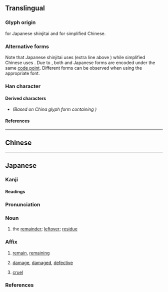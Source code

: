 {{also|殘|浅}}
{{character info/new}}
==Translingual==
{{Han simplified forms|殘|残|残}}

===Glyph origin===
{{Han simp|殘|f=戔|t=㦮}} for Japanese shinjitai and {{Han simp|殘|f=戔|t=戋|nocap=y}} for simplified Chinese.

===Alternative forms===
Note that Japanese shinjitai uses {{l|mul|㦮}} (extra line above {{l|mul|戋}}) while simplified Chinese uses {{l|mul|戋}}. Due to {{w|Han unification}}, both {{w|simplified Chinese}} and Japanese {{w|shinjitai}} forms are encoded under the same [[code point]]. Different forms can be observed when using the appropriate font.

===Han character===
{{Han char|rn=78|rad=歹|as=05|asj=06|sn=9|snj=10|four=13250|canj=MNIJ|ids=⿰歹戋(G),⿰歹㦮(TJK)}}

====Derived characters====
* {{l|mul|[[𣸶]]}} ''(Based on China glyph form containing {{l|mul|戋}})'' <!-- The official Unicode chart contains 戋 for this derived character -->

====References====
{{Han ref|kx=0580.291|dkj=16459|hdz=21383.080|uh=6B8B}}

----

==Chinese==
{{zh-see|殘}}

----

==Japanese==
{{ja-kanji forms|残|殘}}

===Kanji===
{{ja-kanji|grade=4|rs=歹06|kyu=殘}}

====Readings====
{{ja-readings
|goon=ざん
|kanon=さん
|kun=のこ-る, のこ-す, そこ-なう, ひどい, むごい
}}

===Pronunciation===
{{ja-pron|ざん|acc=1|acc_ref=DJR,SMK5}}

===Noun===
{{ja-noun|ざん|kyu=殘}}

# the [[remainder]]; [[leftover]]; [[residue]]

===Affix===
{{ja-pos|ざん|affix|kyu=殘}}

# [[remain]], [[remaining]]
#: {{ja-usex|'''残'''業、'''残'''金、'''残'''飯、'''残'''骸、'''残'''念|'''ざん'''ぎょう、'''ざん'''きん、'''ざん'''ぱん、'''ざん'''がい、'''ざん'''ねん|overtime work; remaining money; leftover food; wreckage; regret}}
# [[damage]], [[damaged]], [[defective]]
#: {{ja-usex|'''残'''欠、'''残'''品|'''ざん'''けつ、'''ざん'''ぴん|defect; damaged goods}}
# [[cruel]]
#: {{ja-usex|'''残'''酷、'''残'''虐、'''残'''忍|'''ざん'''こく、'''ざん'''ぎゃく、'''ざん'''にん|cruel; savage; brutal}}

===References===
<references/>